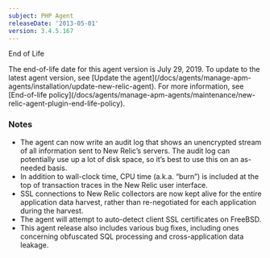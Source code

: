 ```yaml
---
subject: PHP Agent
releaseDate: '2013-05-01'
version: 3.4.5.167
---
```


End of Life

<Callout variant="important">
  The end-of-life date for this agent version is July 29, 2019. To update to the latest agent version, see [Update the agent](/docs/agents/manage-apm-agents/installation/update-new-relic-agent). For more information, see [End-of-life policy](/docs/agents/manage-apm-agents/maintenance/new-relic-agent-plugin-end-life-policy).
</Callout>

### Notes

* The agent can now write an audit log that shows an unencrypted stream of all information sent to New Relic’s servers. The audit log can potentially use up a lot of disk space, so it’s best to use this on an as-needed basis.
* In addition to wall-clock time, CPU time (a.k.a. “burn”) is included at the top of transaction traces in the New Relic user interface.
* SSL connections to New Relic collectors are now kept alive for the entire application data harvest, rather than re-negotiated for each application during the harvest.
* The agent will attempt to auto-detect client SSL certificates on FreeBSD.
* This agent release also includes various bug fixes, including ones concerning obfuscated SQL processing and cross-application data leakage.
